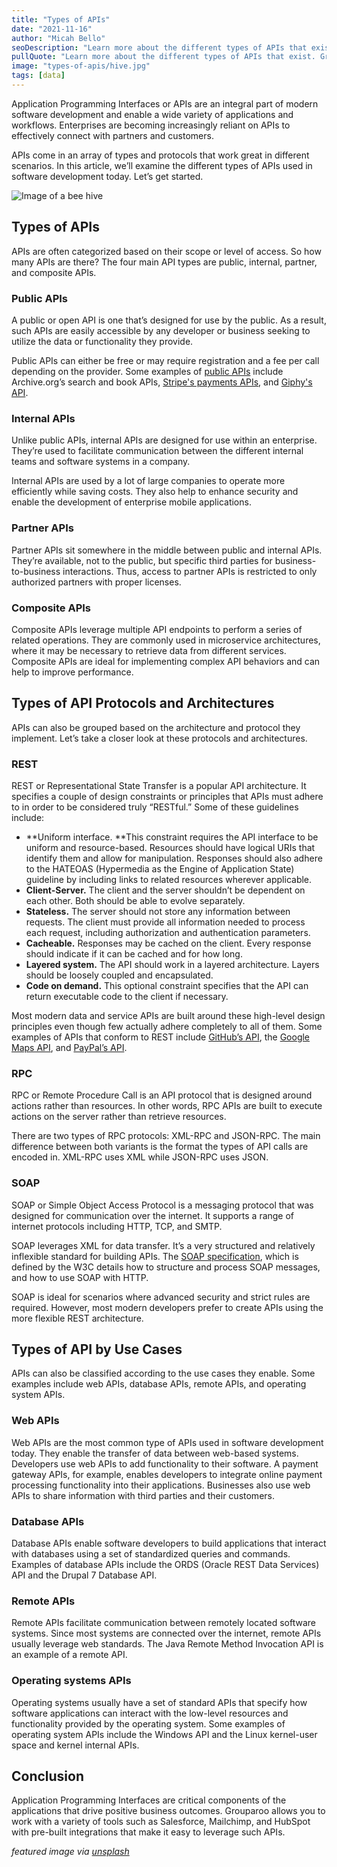 ```yaml
---
title: "Types of APIs"
date: "2021-11-16"
author: "Micah Bello"
seoDescription: "Learn more about the different types of APIs that exist. Grouparoo makes it easy to connect your data warehouse with tools' APIs. ✓ Start a free trial now!"
pullQuote: "Learn more about the different types of APIs that exist. Grouparoo makes it easy to connect your data warehouse with tools' APIs."
image: "types-of-apis/hive.jpg"
tags: [data]
---
```


Application Programming Interfaces or APIs are an integral part of modern software development and enable a wide variety of applications and workflows. Enterprises are becoming increasingly reliant on APIs to effectively connect with partners and customers.

APIs come in an array of types and protocols that work great in different scenarios. In this article, we’ll examine the different types of APIs used in software development today. Let’s get started.

<Image
  alt="Image of a bee hive"
  src="types-of-apis/hive.jpg"
  centered
  height={730}
  width={918}
/>

## Types of APIs

APIs are often categorized based on their scope or level of access. So how many APIs are there? The four main API types are public, internal, partner, and composite APIs.

### Public APIs

A public or open API is one that’s designed for use by the public. As a result, such APIs are easily accessible by any developer or business seeking to utilize the data or functionality they provide.

Public APIs can either be free or may require registration and a fee per call depending on the provider. Some examples of [public APIs](https://github.com/public-apis/public-apis) include Archive.org’s search and book APIs, [Stripe's payments APIs](https://stripe.com/docs/api), and [Giphy's API](https://developers.giphy.com/docs/api#quick-start-guide).

### Internal APIs

Unlike public APIs, internal APIs are designed for use within an enterprise. They’re used to facilitate communication between the different internal teams and software systems in a company.

Internal APIs are used by a lot of large companies to operate more efficiently while saving costs. They also help to enhance security and enable the development of enterprise mobile applications.

### Partner APIs

Partner APIs sit somewhere in the middle between public and internal APIs. They’re available, not to the public, but specific third parties for business-to-business interactions. Thus, access to partner APIs is restricted to only authorized partners with proper licenses.

### Composite APIs

Composite APIs leverage multiple API endpoints to perform a series of related operations. They are commonly used in microservice architectures, where it may be necessary to retrieve data from different services. Composite APIs are ideal for implementing complex API behaviors and can help to improve performance.

## Types of API Protocols and Architectures

APIs can also be grouped based on the architecture and protocol they implement. Let’s take a closer look at these protocols and architectures.

### REST

REST or Representational State Transfer is a popular API architecture. It specifies a couple of design constraints or principles that APIs must adhere to in order to be considered truly “RESTful.” Some of these guidelines include:

- **Uniform interface. **This constraint requires the API interface to be uniform and resource-based. Resources should have logical URIs that identify them and allow for manipulation. Responses should also adhere to the HATEOAS (Hypermedia as the Engine of Application State) guideline by including links to related resources wherever applicable.
- **Client-Server.** The client and the server shouldn’t be dependent on each other. Both should be able to evolve separately.
- **Stateless.** The server should not store any information between requests. The client must provide all information needed to process each request, including authorization and authentication parameters.
- **Cacheable.** Responses may be cached on the client. Every response should indicate if it can be cached and for how long.
- **Layered system.** The API should work in a layered architecture. Layers should be loosely coupled and encapsulated.
- **Code on demand.** This optional constraint specifies that the API can return executable code to the client if necessary.

Most modern data and service APIs are built around these high-level design principles even though few actually adhere completely to all of them. Some examples of APIs that conform to REST include [GitHub’s API](https://docs.github.com/en/rest), the [Google Maps API](https://developers.google.com/maps/), and [PayPal’s API](https://developer.paypal.com/docs/api/overview/).

### RPC

RPC or Remote Procedure Call is an API protocol that is designed around actions rather than resources. In other words, RPC APIs are built to execute actions on the server rather than retrieve resources.

There are two types of RPC protocols: XML-RPC and JSON-RPC. The main difference between both variants is the format the types of API calls are encoded in. XML-RPC uses XML while JSON-RPC uses JSON.

### SOAP

SOAP or Simple Object Access Protocol is a messaging protocol that was designed for communication over the internet. It supports a range of internet protocols including HTTP, TCP, and SMTP.

SOAP leverages XML for data transfer. It’s a very structured and relatively inflexible standard for building APIs. The [SOAP specification](https://www.w3.org/TR/soap/), which is defined by the W3C details how to structure and process SOAP messages, and how to use SOAP with HTTP.

SOAP is ideal for scenarios where advanced security and strict rules are required. However, most modern developers prefer to create APIs using the more flexible REST architecture.

## Types of API by Use Cases

APIs can also be classified according to the use cases they enable. Some examples include web APIs, database APIs, remote APIs, and operating system APIs.

### Web APIs

Web APIs are the most common type of APIs used in software development today. They enable the transfer of data between web-based systems. Developers use web APIs to add functionality to their software. A payment gateway APIs, for example, enables developers to integrate online payment processing functionality into their applications. Businesses also use web APIs to share information with third parties and their customers.

### Database APIs

Database APIs enable software developers to build applications that interact with databases using a set of standardized queries and commands. Examples of database APIs include the ORDS (Oracle REST Data Services) API and the Drupal 7 Database API.

### Remote APIs

Remote APIs facilitate communication between remotely located software systems. Since most systems are connected over the internet, remote APIs usually leverage web standards. The Java Remote Method Invocation API is an example of a remote API.

### Operating systems APIs

Operating systems usually have a set of standard APIs that specify how software applications can interact with the low-level resources and functionality provided by the operating system. Some examples of operating system APIs include the Windows API and the Linux kernel-user space and kernel internal APIs.

## Conclusion

Application Programming Interfaces are critical components of the applications that drive positive business outcomes. Grouparoo allows you to work with a variety of tools such as Salesforce, Mailchimp, and HubSpot with pre-built integrations that make it easy to leverage such APIs.

_featured image via [unsplash](https://unsplash.com/photos/gi1f13S1-64)_
